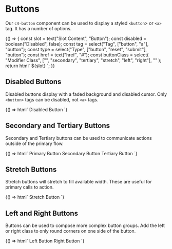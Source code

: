 
<Meta title="Components/Buttons" decorators={[withKnobs]} />

# Buttons

Our `c4-button` component can be used to display a styled `<button`> or `<a>`
tag. It has a number of options.

<Preview>
  <Story name="Button">
    {() => {
      const slot = text("Slot Content", "Button");
      const disabled = boolean("Disabled", false);
      const tag = select("Tag", ["button", "a"], "button");
      const type = select("Type", ["button", "reset", "submit"], "button");
      const href = text("href", "#");
      const buttonClass = select(
        "Modifier Class",
        ["", "secondary", "tertiary", "stretch", "left", "right"],
        ""
      );
      return html`
        <c4-button
          disabled="${disabled}"
          tag="${tag}"
          type="${type}"
          href="${href}"
          button-class="${buttonClass}"
        >
          ${slot}
        </c4-button>
      `;
    }}
  </Story>
</Preview>

## Disabled Buttons

Disabled buttons display with a faded background and disabled cursor. Only
`<button>` tags can be disabled, not `<a>` tags.

<Preview>
  <Story name="Disabled">
    {() => html`
      <c4-button disabled="true">
        Disabled Button
      </c4-button>
    `}
  </Story>
</Preview>

## Secondary and Tertiary Buttons

Secondary and Tertiary buttons can be used to communicate actions outside of the
primary flow.

<Preview>
  <Story name="Secondary and Tertiary">
    {() => html`
      <c4-button>
        Primary Button
      </c4-button>
      <c4-button button-class="secondary">
        Secondary Button
      </c4-button>
      <c4-button button-class="tertiary">
        Tertiary Button
      </c4-button>
    `}
  </Story>
</Preview>

## Stretch Buttons

Stretch buttons will stretch to fill available width. These are useful for
primary calls to action.

<Preview>
  <Story name="Stretch">
    {() => html`
      <c4-button button-class="stretch">
        Stretch Button
      </c4-button>
    `}
  </Story>
</Preview>



## Left and Right Buttons

Buttons can be used to compose more complex button groups. Add the left or
right class to only round corners on one side of the button.

<Preview>
  <Story name="Left and Right">
    {() => html`
      <c4-button button-class="left">
        Left Button
      </c4-button>
      <c4-button button-class="right">
        Right Button
      </c4-button>
    `}
  </Story>
</Preview>
